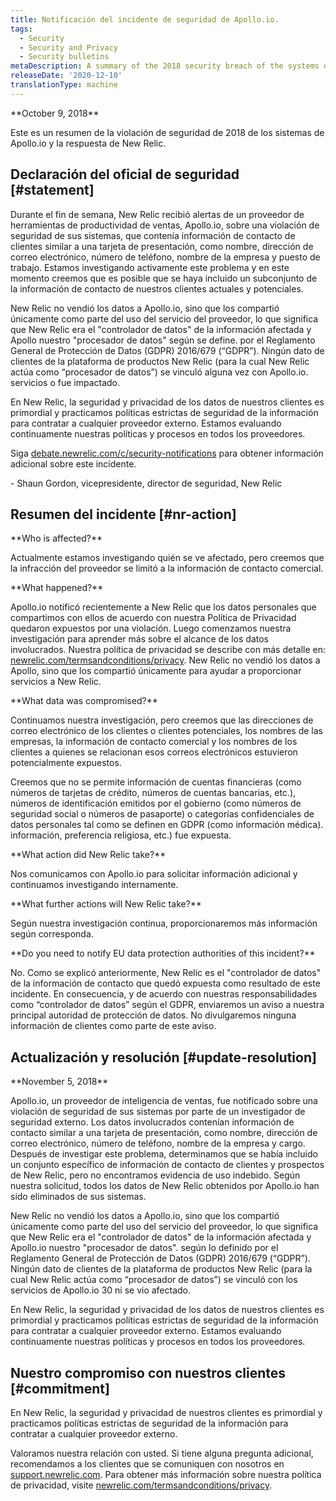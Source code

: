 ```yaml
---
title: Notificación del incidente de seguridad de Apollo.io.
tags:
  - Security
  - Security and Privacy
  - Security bulletins
metaDescription: A summary of the 2018 security breach of the systems of Apollo.io and New Relic's response.
releaseDate: '2020-12-10'
translationType: machine
---
```


<DNT>
  **October 9, 2018**
</DNT>

Este es un resumen de la violación de seguridad de 2018 de los sistemas de Apollo.io y la respuesta de New Relic.

## Declaración del oficial de seguridad [#statement]

Durante el fin de semana, New Relic recibió alertas de un proveedor de herramientas de productividad de ventas, Apollo.io, sobre una violación de seguridad de sus sistemas, que contenía información de contacto de clientes similar a una tarjeta de presentación, como nombre, dirección de correo electrónico, número de teléfono, nombre de la empresa y puesto de trabajo. Estamos investigando activamente este problema y en este momento creemos que es posible que se haya incluido un subconjunto de la información de contacto de nuestros clientes actuales y potenciales.

New Relic no vendió los datos a Apollo.io, sino que los compartió únicamente como parte del uso del servicio del proveedor, lo que significa que New Relic era el "controlador de datos" de la información afectada y Apollo nuestro "procesador de datos" según se define. por el Reglamento General de Protección de Datos (GDPR) 2016/679 (“GDPR”). Ningún dato de clientes de la plataforma de productos New Relic (para la cual New Relic actúa como “procesador de datos”) se vinculó alguna vez con Apollo.io. servicios o fue impactado.

En New Relic, la seguridad y privacidad de los datos de nuestros clientes es primordial y practicamos políticas estrictas de seguridad de la información para contratar a cualquier proveedor externo. Estamos evaluando continuamente nuestras políticas y procesos en todos los proveedores.

Siga [debate.newrelic.com/c/security-notifications](https://discuss.newrelic.com/c/security-notifications) para obtener información adicional sobre este incidente.

\- Shaun Gordon, vicepresidente, director de seguridad, New Relic

## Resumen del incidente [#nr-action]

<DNT>
  **Who is affected?**
</DNT>

Actualmente estamos investigando quién se ve afectado, pero creemos que la infracción del proveedor se limitó a la información de contacto comercial.

<DNT>
  **What happened?**
</DNT>

Apollo.io notificó recientemente a New Relic que los datos personales que compartimos con ellos de acuerdo con nuestra Política de Privacidad quedaron expuestos por una violación. Luego comenzamos nuestra investigación para aprender más sobre el alcance de los datos involucrados. Nuestra política de privacidad se describe con más detalle en: [newrelic.com/termsandconditions/privacy](https://newrelic.com/termsandconditions/privacy). New Relic no vendió los datos a Apollo, sino que los compartió únicamente para ayudar a proporcionar servicios a New Relic.

<DNT>
  **What data was compromised?**
</DNT>

Continuamos nuestra investigación, pero creemos que las direcciones de correo electrónico de los clientes o clientes potenciales, los nombres de las empresas, la información de contacto comercial y los nombres de los clientes a quienes se relacionan esos correos electrónicos estuvieron potencialmente expuestos.

Creemos que no se permite información de cuentas financieras (como números de tarjetas de crédito, números de cuentas bancarias, etc.), números de identificación emitidos por el gobierno (como números de seguridad social o números de pasaporte) o categorías confidenciales de datos personales tal como se definen en GDPR (como información médica). información, preferencia religiosa, etc.) fue expuesta.

<DNT>
  **What action did New Relic take?**
</DNT>

Nos comunicamos con Apollo.io para solicitar información adicional y continuamos investigando internamente.

<DNT>
  **What further actions will New Relic take?**
</DNT>

Según nuestra investigación continua, proporcionaremos más información según corresponda.

<DNT>
  **Do you need to notify EU data protection authorities of this incident?**
</DNT>

No. Como se explicó anteriormente, New Relic es el "controlador de datos" de la información de contacto que quedó expuesta como resultado de este incidente. En consecuencia, y de acuerdo con nuestras responsabilidades como “controlador de datos” según el GDPR, enviaremos un aviso a nuestra principal autoridad de protección de datos. No divulgaremos ninguna información de clientes como parte de este aviso.

## Actualización y resolución [#update-resolution]

<DNT>
  **November 5, 2018**
</DNT>

Apollo.io, un proveedor de inteligencia de ventas, fue notificado sobre una violación de seguridad de sus sistemas por parte de un investigador de seguridad externo. Los datos involucrados contenían información de contacto similar a una tarjeta de presentación, como nombre, dirección de correo electrónico, número de teléfono, nombre de la empresa y cargo. Después de investigar este problema, determinamos que se había incluido un conjunto específico de información de contacto de clientes y prospectos de New Relic, pero no encontramos evidencia de uso indebido. Según nuestra solicitud, todos los datos de New Relic obtenidos por Apollo.io han sido eliminados de sus sistemas.

New Relic no vendió los datos a Apollo.io, sino que los compartió únicamente como parte del uso del servicio del proveedor, lo que significa que New Relic era el "controlador de datos" de la información afectada y Apollo.io nuestro "procesador de datos". según lo definido por el Reglamento General de Protección de Datos (GDPR) 2016/679 (“GDPR”). Ningún dato de clientes de la plataforma de productos New Relic (para la cual New Relic actúa como “procesador de datos”) se vinculó con los servicios de Apollo.io 30 ni se vio afectado.

En New Relic, la seguridad y privacidad de los datos de nuestros clientes es primordial y practicamos políticas estrictas de seguridad de la información para contratar a cualquier proveedor externo. Estamos evaluando continuamente nuestras políticas y procesos en todos los proveedores.

## Nuestro compromiso con nuestros clientes [#commitment]

En New Relic, la seguridad y privacidad de nuestros clientes es primordial y practicamos políticas estrictas de seguridad de la información para contratar a cualquier proveedor externo.

Valoramos nuestra relación con usted. Si tiene alguna pregunta adicional, recomendamos a los clientes que se comuniquen con nosotros en [support.newrelic.com](https://support.newrelic.com/). Para obtener más información sobre nuestra política de privacidad, visite [newrelic.com/termsandconditions/privacy](https://newrelic.com/termsandconditions/privacy).
